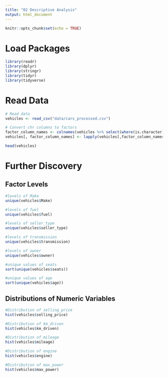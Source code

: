 ```yaml
---
title: "02 Descriptive Analysis"
output: html_document
---
```


```r
knitr::opts_chunk$set(echo = TRUE)
```

# Load Packages
```r
library(readr)
library(dplyr)
library(stringr)
library(tidyr)
library(tidyverse)
```

# Read Data
```r
# Read data
vehicles <- read_csv("data/cars_processed.csv")

# Convert chr columns to factors 
factor_column_names <- colnames(vehicles %>% select(where(is.character)))
vehicles[, factor_column_names] <- lapply(vehicles[,factor_column_names], factor)

head(vehicles)
```

# Further Discovery

## Factor Levels
```r
#levels of Make
unique(vehicles$Make)

#levels of fuel
unique(vehicles$fuel)

#levels of seller_type
unique(vehicles$seller_type)

#levels of transmission
unique(vehicles$transmission)

#levels of owner 
unique(vehicles$owner)

#unique values of seats
sort(unique(vehicles$seats))

#unique values of age
sort(unique(vehicles$age))
```
## Distributions of Numeric Variables
```r
#Distribution of selling_price
hist(vehicles$selling_price)

#Distribution of km_driven
hist(vehicles$km_driven)

#Distribution of mileage
hist(vehicles$mileage)

#Distribution of engine
hist(vehicles$engine)

#Distribution of max_power
hist(vehicles$max_power)
```

